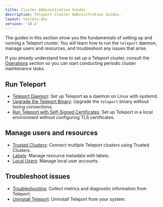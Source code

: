 ```yaml
---
title: Cluster Administration Guides
description: Teleport Cluster Administration Guides.
layout: tocless-doc
version: '14.x'
---
```


The guides in this section show you the fundamentals of setting up and running a
Teleport cluster. You will learn how to run the `teleport` daemon, manage users
and resources, and troubleshoot any issues that arise.

If you already understand how to set up a Teleport cluster, consult the
[Operations](/docs/ver/14.x/management/operations) section so you can start conducting periodic
cluster maintenance tasks.

## Run Teleport

- [Teleport Daemon](/docs/ver/14.x/management/admin/daemon): Set up Teleport as a daemon on Linux with systemd.
- [Upgrade the Teleport Binary](/docs/ver/14.x/management/admin/upgrading-the-teleport-binary): Upgrade the `teleport` binary without losing connections.
- [Run Teleport with Self-Signed Certificates](/docs/ver/14.x/management/admin/self-signed-certs): Set up Teleport in a local
  environment without configuring TLS certificates.

## Manage users and resources

- [Trusted Clusters](/docs/ver/14.x/management/admin/trustedclusters): Connect multiple Teleport clusters using Trusted Clusters.
- [Labels](/docs/ver/14.x/management/admin/labels): Manage resource metadata with labels.
- [Local Users](/docs/ver/14.x/management/admin/users): Manage local user accounts.

## Troubleshoot issues

- [Troubleshooting](/docs/ver/14.x/management/admin/troubleshooting): Collect metrics and diagnostic information from Teleport.
- [Uninstall Teleport](/docs/ver/14.x/management/admin/uninstall-teleport): Uninstall Teleport from your system.
